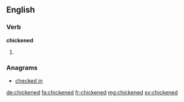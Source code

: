 ==English==

===Verb===
'''chickened'''

# {{past of|chicken}}

===Anagrams===
* [[checked in#English|checked in]]

[[de:chickened]]
[[fa:chickened]]
[[fr:chickened]]
[[mg:chickened]]
[[sv:chickened]]